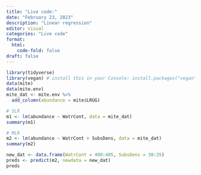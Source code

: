 ```yaml
---
title: "Live code:"
date: "February 23, 2023"
description: "Linear regression"
editor: visual
categories: "Live code"
format:
  html: 
    code-fold: false
draft: false
---
```


```r
library(tidyverse)
library(vegan) # install this in your Console: install.packages("vegan")
data(mite)
data(mite.env)
mite_dat <- mite.env %>%
  add_column(abundance = mite$LRUG)
```

```r
# SLR
m1 <- lm(abundance ~ WatrCont, data = mite_dat)
summary(m1)

# MLR
m2 <- lm(abundance ~ WatrCont + SubsDens, data = mite_dat)
summary(m2)
```

```r
new_dat <- data.frame(WatrCont = 400:405, SubsDens = 30:35)
preds <- predict(m2, newdata = new_dat)
preds
```
